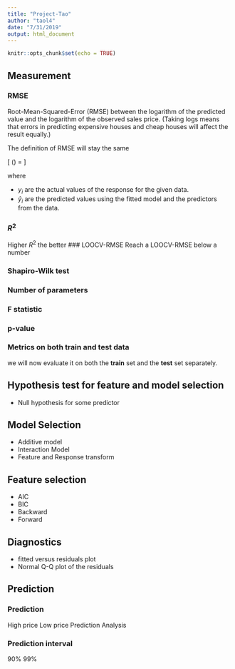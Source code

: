 ```yaml
---
title: "Project-Tao"
author: "taol4"
date: "7/31/2019"
output: html_document
---
```


```r
knitr::opts_chunk$set(echo = TRUE)
```

## Measurement
 
### RMSE
Root-Mean-Squared-Error (RMSE) between the logarithm of the predicted value and the logarithm of the observed sales price. (Taking logs means that errors in predicting expensive houses and cheap houses will affect the result equally.)

The definition of RMSE will stay the same

\[
\text{RMSE}(\text{model, data}) = \sqrt{\frac{1}{n} \sum_{i = 1}^{n}(y_i - \hat{y}_i)^2}
\]

where

- $y_i$ are the actual values of the response for the given data.
- $\hat{y}_i$ are the predicted values using the fitted model and the predictors from the data.

### $R^2$
Higher $R^2$ the better
### LOOCV-RMSE
Reach a LOOCV-RMSE below a number

### Shapiro-Wilk test 

### Number of parameters

### F statistic 

### p-value

### Metrics on both train and test data
we will now evaluate it on both the **train** set and the **test** set separately. 



## Hypothesis test for feature and model selection

- Null hypothesis for some predictor 


## Model Selection

- Additive model
- Interaction Model
- Feature and Response transform

## Feature selection

- AIC
- BIC
- Backward
- Forward

## Diagnostics 
- fitted versus residuals plot
- Normal Q-Q plot of the residuals 

## Prediction

### Prediction

High price
Low price
Prediction Analysis

### Prediction interval

90%
99%



